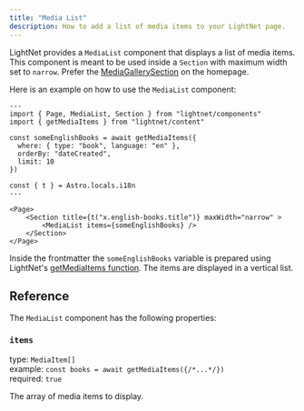 ```yaml
---
title: "Media List"
description: How to add a list of media items to your LightNet page. 
---
```



LightNet provides a `MediaList` component that displays a list of media items.
This component is meant to be used inside a `Section` with maximum width set to `narrow`. 
Prefer the [MediaGallerySection](/build/pages/media-gallery-section) on the homepage.

Here is an example on how to use the `MediaList` component:

```astro
---
import { Page, MediaList, Section } from "lightnet/components"
import { getMediaItems } from "lightnet/content"

const someEnglishBooks = await getMediaItems({
  where: { type: "book", language: "en" },
  orderBy: "dateCreated",
  limit: 10
})

const { t } = Astro.locals.i18n
---

<Page>
    <Section title={t("x.english-books.title")} maxWidth="narrow" >
        <MediaList items={someEnglishBooks} />
    </Section>
</Page>
```

Inside the frontmatter the `someEnglishBooks` variable is prepared using LightNet's [getMediaItems function](/build/pages/query-media-items). 
The items are displayed in a vertical list.

## Reference

The `MediaList` component has the following properties:

### `items`

type: `MediaItem[]` \
example: `const books = await getMediaItems({/*...*/})` \
required: `true`

The array of media items to display.
